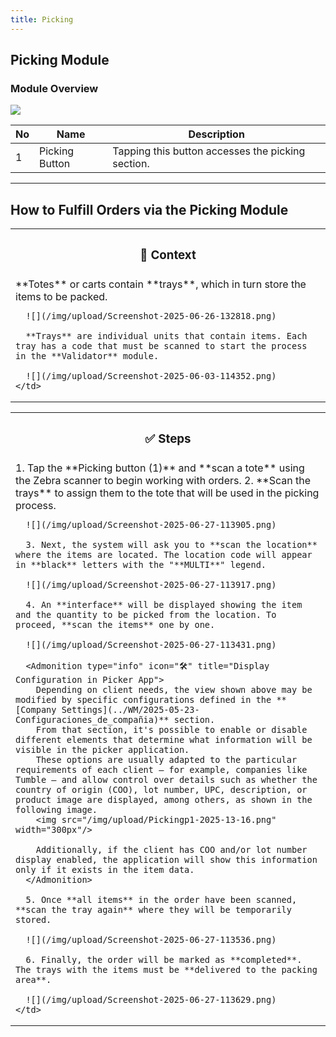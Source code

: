 ```yaml
---
title: Picking
---
```




## Picking Module

### Module Overview

![](/img/upload/Screenshot-2025-05-23-094117.png)

| No | Name          | Description                                                    |
|----|---------------|----------------------------------------------------------------|
| 1  | Picking Button | Tapping this button accesses the picking section.             |

---

## How to Fulfill Orders via the Picking Module

<table>
  <tr>
    <th><h3>🧾 Context</h3></th>
  </tr>
  <tr>
    <td>
      **Totes** or carts contain **trays**, which in turn store the items to be packed.

      ![](/img/upload/Screenshot-2025-06-26-132818.png)

      **Trays** are individual units that contain items. Each tray has a code that must be scanned to start the process in the **Validator** module.

      ![](/img/upload/Screenshot-2025-06-03-114352.png)
    </td>
  </tr>
</table>

<table>
  <tr>
    <th><h3>✅ Steps</h3></th>
  </tr>

  <tr>
    <td>
      1. Tap the **Picking button (1)** and **scan a tote** using the Zebra scanner to begin working with orders.
      2. **Scan the trays** to assign them to the tote that will be used in the picking process.

      ![](/img/upload/Screenshot-2025-06-27-113905.png)

      3. Next, the system will ask you to **scan the location** where the items are located. The location code will appear in **black** letters with the "**MULTI**" legend.

      ![](/img/upload/Screenshot-2025-06-27-113917.png)

      4. An **interface** will be displayed showing the item and the quantity to be picked from the location. To proceed, **scan the items** one by one.

      ![](/img/upload/Screenshot-2025-06-27-113431.png)

      <Admonition type="info" icon="🛠" title="Display Configuration in Picker App">
        Depending on client needs, the view shown above may be modified by specific configurations defined in the **[Company Settings](../WM/2025-05-23-Configuraciones_de_compañia)** section.
        From that section, it's possible to enable or disable different elements that determine what information will be visible in the picker application.
        These options are usually adapted to the particular requirements of each client — for example, companies like Tumble — and allow control over details such as whether the country of origin (COO), lot number, UPC, description, or product image are displayed, among others, as shown in the following image.
        <img src="/img/upload/Pickingp1-2025-13-16.png" width="300px"/>

        Additionally, if the client has COO and/or lot number display enabled, the application will show this information only if it exists in the item data.
      </Admonition>

      5. Once **all items** in the order have been scanned, **scan the tray again** where they will be temporarily stored.

      ![](/img/upload/Screenshot-2025-06-27-113536.png)

      6. Finally, the order will be marked as **completed**. The trays with the items must be **delivered to the packing area**.

      ![](/img/upload/Screenshot-2025-06-27-113629.png)
    </td>
  </tr>
</table>
